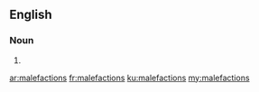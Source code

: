 ==English==

===Noun===
{{head|en|noun plural form}}

# {{plural of|malefaction|lang=en}}

[[ar:malefactions]]
[[fr:malefactions]]
[[ku:malefactions]]
[[my:malefactions]]